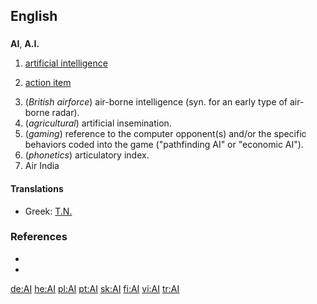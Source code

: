 {{see|ai}}

==English==
{{see|ai|Ai}}

==={{initialism}}===
'''AI''', '''A.I.'''
# {{comptheory}} [[artificial intelligence]]
# {{management}} [[action item]]
# (''British airforce'') air-borne intelligence (syn. for an early type of air-borne radar).
# (''agricultural'') artificial insemination.
# (''gaming'') reference to the computer opponent(s) and/or the specific behaviors coded into the game ("pathfinding AI" or "economic AI"). 
# (''phonetics'') articulatory index.
# Air India

====Translations====
*Greek: [[Τ.Ν.]]

===References===
* {{R:Dictionary.com|AI}}
* {{R:American Heritage 2000|AI}}

[[de:AI]]
[[he:AI]]
[[pl:AI]]
[[pt:AI]]
[[sk:AI]]
[[fi:AI]]
[[vi:AI]]
[[tr:AI]]